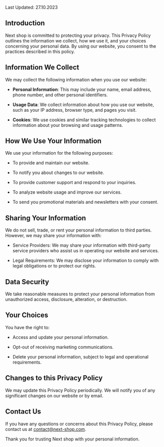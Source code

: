 Last Updated: 27.10.2023

## Introduction

Next shop is committed to protecting your privacy. This Privacy Policy outlines the information we collect, how we use it, and your choices concerning your personal data. By using our website, you consent to the practices described in this policy.

## Information We Collect

We may collect the following information when you use our website:

- **Personal Information**: This may include your name, email address, phone number, and other personal identifiers.

- **Usage Data**: We collect information about how you use our website, such as your IP address, browser type, and pages you visit.

- **Cookies**: We use cookies and similar tracking technologies to collect information about your browsing and usage patterns.

## How We Use Your Information

We use your information for the following purposes:

- To provide and maintain our website.

- To notify you about changes to our website.

- To provide customer support and respond to your inquiries.

- To analyze website usage and improve our services.

- To send you promotional materials and newsletters with your consent.

## Sharing Your Information

We do not sell, trade, or rent your personal information to third parties. However, we may share your information with:

- Service Providers: We may share your information with third-party service providers who assist us in operating our website and services.

- Legal Requirements: We may disclose your information to comply with legal obligations or to protect our rights.

## Data Security

We take reasonable measures to protect your personal information from unauthorized access, disclosure, alteration, or destruction.

## Your Choices

You have the right to:

- Access and update your personal information.

- Opt-out of receiving marketing communications.

- Delete your personal information, subject to legal and operational requirements.

## Changes to this Privacy Policy

We may update this Privacy Policy periodically. We will notify you of any significant changes on our website or by email.

## Contact Us

If you have any questions or concerns about this Privacy Policy, please contact us at contact@next-shop.com.

Thank you for trusting Next shop with your personal information.
